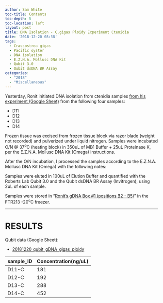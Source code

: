```yaml
---
author: Sam White
toc-title: Contents
toc-depth: 5
toc-location: left
layout: post
title: DNA Isolation - C.gigas Ploidy Experiment Ctenidia
date: '2018-12-20 08:38'
tags:
  - Crassostrea gigas
  - Pacific oyster
  - DNA isolation
  - E.Z.N.A. Mollusc DNA Kit
  - Qubit 3.0
  - Qubit dsDNA BR Assay
categories:
  - "2018"
  - "Miscellaneous"
---
```

Yesterday, Ronit initiated DNA isolation from ctenidia samples [from his experiment (Google Sheet)](https://docs.google.com/spreadsheets/d/17mv8gMbmaldggA8Zf0RwBeNF_O4faY8dJFg31XO63K4/edit?usp=sharing) from the following four samples:

- D11
- D12
- D13
- D14

Frozen tissue was excised from frozen tissue block via razor blade (weight not recorded) and pulverized under liquid nitrogen. Samples were incubated O/N @ 37<sup>o</sup>C (heating block) in 350uL of MB1 Buffer + 25uL Proteinase K, per the E.Z.N.A. Mollusc DNA Kit (Omega) instructions.

After the O/N incubation, I processed the samples according to the E.Z.N.A. Mollusc DNA Kit (Omega) with the following notes:



Samples were eluted in 100uL of Elution Buffer and quantified with the Roberts Lab Qubit 3.0 and the Qubit dsDNA BR Assay (Invitrogen), using 2uL of each sample.

Samples were stored in "[Ronit's gDNA Box #1 (positions B2 - B5)](https://docs.google.com/spreadsheets/d/1Gp91BJ5g2W6c4r8UhGVc2UhQGdCHju72aZswpR-Qxpc/edit?usp=sharing)"  in the FTR213 -20<sup>o</sup>C freezer.

---

# RESULTS

Qubit data (Google Sheet):

- [20181220_qubit_gDNA_gigas_ploidy](https://docs.google.com/spreadsheets/d/1KFkA9hL217watfnJoC3DNq9R9OPm7n_Az3vRG8WLWdY/edit?usp=sharing)



| sample_ID | Concentration(ng/uL) |
|-----------|----------------------|
| D11-C     | 181                  |
| D12-C     | 192                  |
| D13-C     | 288                  |
| D14-C     | 452                  |
